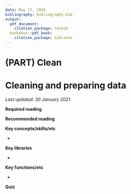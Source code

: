 ```yaml
---
date: May 17, 2020
bibliography: bibliography.bib
output:
  pdf_document:
    citation_package: natbib
  bookdown::pdf_book:
    citation_package: biblatex
---
```


# (PART) Clean {-}

# Cleaning and preparing data

*Last updated: 30 January 2021.*

**Required reading**


**Recommended reading**



**Key concepts/skills/etc**

- 

**Key libraries**

- 

**Key functions/etc**

- 


**Quiz**



<!-- Please consider Lee, 2018, 'Ten simple rules for documenting scientific software' and match the following. -->

<!-- Beaumont, Jean-François, 2020, ‘Are probability surveys bound to disappear for the production of official statistics?’ -->
<!-- Cohn, Nate, 2016, ‘We Gave Four Good Pollsters the Same Raw Data. They Had Four Different Results’ -->
<!-- Gelman, Andrew, 2019, 'Model Building and expansion for golf putting' -->
<!-- Hanretty, Chris, 2019, ‘An introduction to multilevel regression and post-stratification for estimating constituency opinion’ -->
<!-- Hillygus, D. Sunshine, 2011, ‘The evolution of election polling in the United States’ -->
<!-- Kennedy, Lauren, and Andrew Gelman, 2019, ‘Know your population and know your model: Using model-based regression and poststratification to generalize findings beyond the observed sample’ -->
<!-- Kennedy, Lauren, Katharine Khanna, Dan Simpson, and Andrew Gelman, 2020 'Using sex and gender in survey adjustment'. -->
<!-- Lee, Benjamin, 2018, 'Ten simple rules for documenting scientific software' -->
<!-- Nelder, John A., 1999, ‘From Statistics to Statistical Science’ -->
<!--  (Links to an external site.)Wang, Wei, David Rothschild, Sharad Goel, and Andrew Gelman, 2015, 'Forecasting elections with non-representative polls'.  -->
